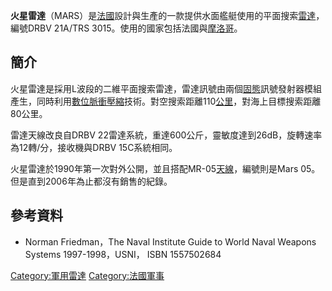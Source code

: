 '''火星雷達'''（MARS）是[[法國|法國]]設計與生產的一款提供水面艦艇使用的平面搜索[[雷達|雷達]]，編號DRBV 21A/TRS 3015。使用的國家包括法國與[[摩洛哥|摩洛哥]]。

==簡介==
火星雷達是採用L波段的二維平面搜索雷達，雷達訊號由兩個[[固態|固態]]訊號發射器模組產生，同時利用[[數位|數位]][[脈衝壓縮|脈衝壓縮]]技術。對空搜索距離110[[公里|公里]]，對海上目標搜索距離80公里。

雷達天線改良自DRBV 22雷達系統，重達600公斤，靈敏度達到26dB，旋轉速率為12轉/分，接收機與DRBV 15C系統相同。

火星雷達於1990年第一次對外公開，並且搭配MR-05[[天線|天線]]，編號則是Mars 05。但是直到2006年為止都沒有銷售的紀錄。

==參考資料==
* Norman Friedman，The Naval Institute Guide to World Naval Weapons Systems 1997-1998，USNI， ISBN 1557502684



[[Category:軍用雷達|Category:軍用雷達]]
[[Category:法國軍事|Category:法國軍事]]